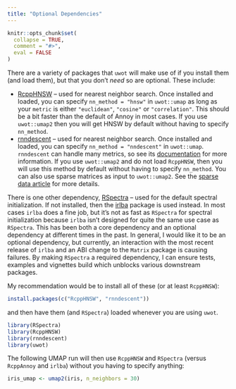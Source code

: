 ```yaml
---
title: "Optional Dependencies"
---
```


```r
knitr::opts_chunk$set(
  collapse = TRUE,
  comment = "#>",
  eval = FALSE
)
```

There are a variety of packages that `uwot` will make use of if you install them
(and load them), but that you don't *need* so are optional. These include:

* [RcppHNSW](https://cran.r-project.org/package=RcppHNSW) -- used for nearest 
neighbor search. Once installed and loaded, you can specify `nn_method = "hnsw"`
in `uwot::umap` as long as your `metric` is either `"euclidean"`, `"cosine"` or
`"correlation"`. This should be a bit faster than the default of Annoy in most
cases. If you use `uwot::umap2` then you will get HNSW by default without having
to specify `nn_method`.
* [rnndescent](https://cran.r-project.org/package=rnndescent)  -- used for 
nearest neighbor search. Once installed and loaded, you can specify `nn_method =
"nndescent"` in `uwot::umap`. `rnndescent` can handle many metrics, so see its
[documentation](https://jlmelville.github.io/rnndescent/articles/metrics.html)
for more information. If you use `uwot::umap2` and do not load `RcppHNSW`, then
you will use this method by default without having to specify `nn_method`.
You can also use sparse matrices as input to `uwot::umap2`. See the
[sparse data article](https://jlmelville.github.io/uwot/articles/sparse-data-example.html)
for more details.

There is one other dependency,
[RSpectra](https://cran.r-project.org/package=RSpectra) -- used for the default
spectral initialization. If not installed, then the
[irlba](https://cran.r-project.org/package=irlba) package is used instead. In
most cases `irlba` does a fine job, but it's not as fast as `RSpectra` for
spectral initialization because `irlba` isn't designed for quite the same use
case as `RSpectra`. This has been both a core dependency and an optional
dependency at different times in the past. In general, I would like it to be an
optional dependency, but currently, an interaction with the most recent release
of `irlba` and an ABI change to the `Matrix` package is causing failures. By
making `RSpectra` a required dependency, I can ensure tests, examples and
vignettes build which unblocks various downstream packages.

My recommendation would be to install all of these (or at least `RcppHNSW`):

```r
install.packages(c("RcppHNSW", "rnndescent"))
```

and then have them (and `RSpectra`) loaded whenever you are using `uwot`.

```r
library(RSpectra)
library(RcppHNSW)
library(rnndescent)
library(uwot)
```

The following UMAP run will then use `RcppHNSW` and `RSpectra` (versus
`RcppAnnoy` and `irlba`) without you having to specify anything:

```r
iris_umap <- umap2(iris, n_neighbors = 30)
```
